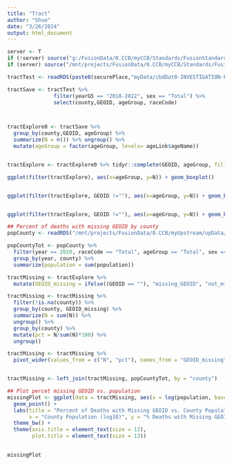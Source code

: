 ```yaml
---
title: "Tract"
author: "Shuo"
date: "3/26/2024"
output: html_document
---
```



```r
server <- T
if (!server) source("g:/FusionData/0.CCB/myCCB/Standards/FusionStandards.R")
if (server) source("/mnt/projects/FusionData/0.CCB/myCCB/Standards/FusionStandards.R")

```


```r
tractTest <- readRDS(paste0(securePlace,"myData/cbdDat0-INVESTIGATION-FILE.RDS")) 

tractSave <- tractTest %>% 
               filter(yearG5 == "2018-2022", sex == "Total") %>%
               select(county,GEOID, ageGroup, raceCode)



tractExplore0 <- tractSave %>%  
  group_by(county,GEOID, ageGroup) %>%
  summarize(N = n()) %>% ungroup() %>%
  mutate(ageGroup = factor(ageGroup, levels= ageLink$ageName))


tractExplore <- tractExplore0 %>% tidyr::complete(GEOID, ageGroup, fill=list(N=0))
```

```r
ggplot(filter(tractExplore), aes(x=ageGroup, y=N)) + geom_boxplot() 


ggplot(filter(tractExplore, GEOID !=""), aes(x=ageGroup, y=N)) + geom_boxplot() 


ggplot(filter(tractExplore, GEOID !=""), aes(x=ageGroup, y=N)) + geom_boxplot() + scale_y_log10()
```


```r
## Percent of deaths with missing GEOID by county
popCounty <- readRDS("/mnt/projects/FusionData/0.CCB/myUpstream/upData/popCounty.RDS")

popCountyTot <- popCounty %>% 
  filter(year == 2020, raceCode == "Total", ageGroup == "Total", sex == "Total") %>% 
  group_by(year, county) %>% 
  summarize(population = sum(population))
```


```r
tractMissing <- tractExplore %>% 
  mutate(GEOID_missing = ifelse((GEOID == ""), "missing_GEOID", "not_missing_GEOID"))

tractMissing <- tractMissing %>% 
  filter(!is.na(county)) %>% 
  group_by(county, GEOID_missing) %>% 
  summarize(N = sum(N)) %>% 
  ungroup() %>% 
  group_by(county) %>% 
  mutate(pct = N/sum(N)*100) %>% 
  ungroup()

tractMissing <- tractMissing %>% 
  pivot_wider(values_from = c("N", "pct"), names_from = "GEOID_missing")


tractMissing <- left_join(tractMissing, popCountyTot, by = "county")
```


```r
## Plot percet missing GEOID vs. population
missingPlot <- ggplot(data = tractMissing, aes(x = log(population, base = 10), y = pct_missing_GEOID)) +
  geom_point() +
  labs(title = "Percent of Deaths with Missing GEOID vs. County Population, 2018-2022", 
       x = "County Population (log10)", y = "% Deaths with Missing GEOID") +
  theme_bw() +
  theme(axis.title = element_text(size = 12), 
        plot.title = element_text(size = 13))
  

missingPlot
```

